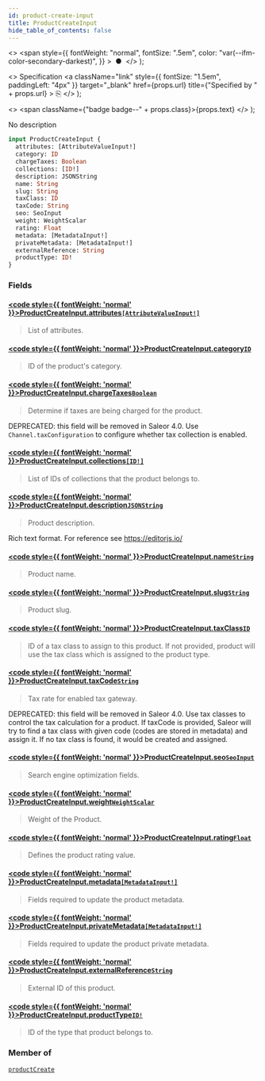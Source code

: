 ```yaml
---
id: product-create-input
title: ProductCreateInput
hide_table_of_contents: false
---
```


  <>
    <span
      style={{
        fontWeight: "normal",
        fontSize: ".5em",
        color: "var(--ifm-color-secondary-darkest)",
      }}
    >
      &nbsp;●&nbsp;
    </span>
  </>
);

  <>
    Specification
    <a
      className="link"
      style={{ fontSize: "1.5em", paddingLeft: "4px" }}
      target="\_blank"
      href={props.url}
      title={"Specified by " + props.url}
    >
      ⎘
    </a>
  </>
);

  <>
    <span className={"badge badge--" + props.class}>{props.text}</span>
  </>
);

No description

```graphql
input ProductCreateInput {
  attributes: [AttributeValueInput!]
  category: ID
  chargeTaxes: Boolean
  collections: [ID!]
  description: JSONString
  name: String
  slug: String
  taxClass: ID
  taxCode: String
  seo: SeoInput
  weight: WeightScalar
  rating: Float
  metadata: [MetadataInput!]
  privateMetadata: [MetadataInput!]
  externalReference: String
  productType: ID!
}
```

### Fields

#### [<code style={{ fontWeight: 'normal' }}>ProductCreateInput.<b>attributes</b></code>](#)<Bullet />[`[AttributeValueInput!]`](../../../api-reference/attributes/inputs/attribute-value-input) <Badge class="secondary" text="list"/> <Badge class="secondary" text="input"/>

> List of attributes.

#### [<code style={{ fontWeight: 'normal' }}>ProductCreateInput.<b>category</b></code>](#)<Bullet />[`ID`](../../../api-reference/miscellaneous/scalars/id) <Badge class="secondary" text="scalar"/>

> ID of the product's category.

#### [<code style={{ fontWeight: 'normal' }}>ProductCreateInput.<b>chargeTaxes</b></code>](#)<Bullet />[`Boolean`](../../../api-reference/miscellaneous/scalars/boolean) <Badge class="secondary" text="scalar"/>

> Determine if taxes are being charged for the product.

DEPRECATED: this field will be removed in Saleor 4.0. Use `Channel.taxConfiguration` to configure whether tax collection is enabled.

>

#### [<code style={{ fontWeight: 'normal' }}>ProductCreateInput.<b>collections</b></code>](#)<Bullet />[`[ID!]`](../../../api-reference/miscellaneous/scalars/id) <Badge class="secondary" text="list"/> <Badge class="secondary" text="scalar"/>

> List of IDs of collections that the product belongs to.

#### [<code style={{ fontWeight: 'normal' }}>ProductCreateInput.<b>description</b></code>](#)<Bullet />[`JSONString`](../../../api-reference/miscellaneous/scalars/jsonstring) <Badge class="secondary" text="scalar"/>

> Product description.

Rich text format. For reference see https://editorjs.io/

>

#### [<code style={{ fontWeight: 'normal' }}>ProductCreateInput.<b>name</b></code>](#)<Bullet />[`String`](../../../api-reference/miscellaneous/scalars/string) <Badge class="secondary" text="scalar"/>

> Product name.

#### [<code style={{ fontWeight: 'normal' }}>ProductCreateInput.<b>slug</b></code>](#)<Bullet />[`String`](../../../api-reference/miscellaneous/scalars/string) <Badge class="secondary" text="scalar"/>

> Product slug.

#### [<code style={{ fontWeight: 'normal' }}>ProductCreateInput.<b>taxClass</b></code>](#)<Bullet />[`ID`](../../../api-reference/miscellaneous/scalars/id) <Badge class="secondary" text="scalar"/>

> ID of a tax class to assign to this product. If not provided, product will use the tax class which is assigned to the product type.

#### [<code style={{ fontWeight: 'normal' }}>ProductCreateInput.<b>taxCode</b></code>](#)<Bullet />[`String`](../../../api-reference/miscellaneous/scalars/string) <Badge class="secondary" text="scalar"/>

> Tax rate for enabled tax gateway.

DEPRECATED: this field will be removed in Saleor 4.0. Use tax classes to control the tax calculation for a product. If taxCode is provided, Saleor will try to find a tax class with given code (codes are stored in metadata) and assign it. If no tax class is found, it would be created and assigned.

>

#### [<code style={{ fontWeight: 'normal' }}>ProductCreateInput.<b>seo</b></code>](#)<Bullet />[`SeoInput`](../../../api-reference/miscellaneous/inputs/seo-input) <Badge class="secondary" text="input"/>

> Search engine optimization fields.

#### [<code style={{ fontWeight: 'normal' }}>ProductCreateInput.<b>weight</b></code>](#)<Bullet />[`WeightScalar`](../../../api-reference/miscellaneous/scalars/weight-scalar) <Badge class="secondary" text="scalar"/>

> Weight of the Product.

#### [<code style={{ fontWeight: 'normal' }}>ProductCreateInput.<b>rating</b></code>](#)<Bullet />[`Float`](../../../api-reference/miscellaneous/scalars/float) <Badge class="secondary" text="scalar"/>

> Defines the product rating value.

#### [<code style={{ fontWeight: 'normal' }}>ProductCreateInput.<b>metadata</b></code>](#)<Bullet />[`[MetadataInput!]`](../../../api-reference/miscellaneous/inputs/metadata-input) <Badge class="secondary" text="list"/> <Badge class="secondary" text="input"/>

> Fields required to update the product metadata.

<Badge text="Added in Saleor 3.8" class="secondary margin-bottom--sm" />

>

#### [<code style={{ fontWeight: 'normal' }}>ProductCreateInput.<b>privateMetadata</b></code>](#)<Bullet />[`[MetadataInput!]`](../../../api-reference/miscellaneous/inputs/metadata-input) <Badge class="secondary" text="list"/> <Badge class="secondary" text="input"/>

> Fields required to update the product private metadata.

<Badge text="Added in Saleor 3.8" class="secondary margin-bottom--sm" />

>

#### [<code style={{ fontWeight: 'normal' }}>ProductCreateInput.<b>externalReference</b></code>](#)<Bullet />[`String`](../../../api-reference/miscellaneous/scalars/string) <Badge class="secondary" text="scalar"/>

> External ID of this product.

<Badge text="Added in Saleor 3.10" class="secondary margin-bottom--sm" />

>

#### [<code style={{ fontWeight: 'normal' }}>ProductCreateInput.<b>productType</b></code>](#)<Bullet />[`ID!`](../../../api-reference/miscellaneous/scalars/id) <Badge class="secondary" text="non-null"/> <Badge class="secondary" text="scalar"/>

> ID of the type that product belongs to.

### Member of

[`productCreate`](../../../api-reference/products/mutations/product-create) <Badge class="secondary" text="mutation"/>
